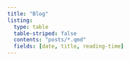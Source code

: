 ```yaml
---
title: "Blog"
listing:
  type: table
  table-striped: false
  contents: "posts/*.qmd"
  fields: [date, title, reading-time]
---
```


<br>
